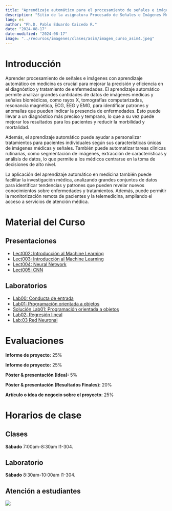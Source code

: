 ```yaml
---
title: "Aprendizaje automático para el procesamiento de señales e imágenes médicas"
description: "Sitio de la asignatura Procesado de Señales e Imágenes Médicas en la Escuela Colombiana de Ingeniería"
lang: es
author: "Ph.D. Pablo Eduardo Caicedo R."
date: "2024-08-17"
date-modified: "2024-08-17"
image: "../recursos/imagenes/clases/asim/imagen_curso_asim4.jpeg"
---
```


# Introducción

Aprender procesamiento de señales e imágenes con aprendizaje automático en medicina es crucial para mejorar la precisión y eficiencia en el diagnóstico y tratamiento de enfermedades. El aprendizaje automático permite analizar grandes cantidades de datos de imágenes médicas y señales biomédicas, como rayos X, tomografías computarizadas, resonancia magnética, ECG, EEG y EMG, para identificar patrones y anomalías que pueden indicar la presencia de enfermedades. Esto puede llevar a un diagnóstico más preciso y temprano, lo que a su vez puede mejorar los resultados para los pacientes y reducir la morbilidad y mortalidad.

Además, el aprendizaje automático puede ayudar a personalizar tratamientos para pacientes individuales según sus características únicas de imágenes médicas y señales. También puede automatizar tareas clínicas rutinarias, como segmentación de imágenes, extracción de características y análisis de datos, lo que permite a los médicos centrarse en la toma de decisiones de alto nivel.

La aplicación del aprendizaje automático en medicina también puede facilitar la investigación médica, analizando grandes conjuntos de datos para identificar tendencias y patrones que pueden revelar nuevos conocimientos sobre enfermedades y tratamientos. Además, puede permitir la monitorización remota de pacientes y la telemedicina, ampliando el acceso a servicios de atención médica.

# Material del Curso

## Presentaciones

* [Lect002: Introducción al Machine Learning](../presentaciones/ASIM/Lect002_IntroductionMachineLearning.qmd)
* [Lect003: Introducción al Machine Learning](../presentaciones/ASIM/Lect003_IntroductionMachineLearning.qmd)
* [Lect004: Neural Network](../presentaciones/ASIM/Lect004_IntroductionMachineLearning.qmd)
* [Lect005: CNN](../presentaciones/ASIM/lect005_CNN.qmd)

## Laboratorios

* [Lab00: Conducta de entrada](../evaluaciones/eval001_ConductaEntrada.ipynb)
* [Lab01: Programación orientada a objetos](../laboratorios/ASIM/lab001_OOP.ipynb)
* [Solución Lab01: Programación orientada a objetos](../laboratorios/ASIM/lab001_OOP_solution.py)
* [Lab02: Regresión lineal](../codigo/ASIM/cod003_sol_LinearRegression_InsuranceCosts.ipynb)
* [Lab:03 Red Neuronal](../codigo/ASIM/cod004_sol1_NeuralNetwork.ipynb)

# Evaluaciones

**Informe de proyecto:** 25%

**Informe de proyecto:** 25%

**Póster & presentación (Idea):** 5%

**Póster & presentación (Resultados Finales):** 20%

**Artículo o idea de negocio sobre el proyecto**: 25%

# Horarios de clase

## Clases

 **Sábado** 7:00am-8:30am I1-304.

## Laboratorio

 **Sábado** 8:30am-10:00am I1-304.

## Atención a estudiantes

::: {.column-margin}
![](../recursos/imagenes/generales/Escuela_Rosario_logo.png)
:::